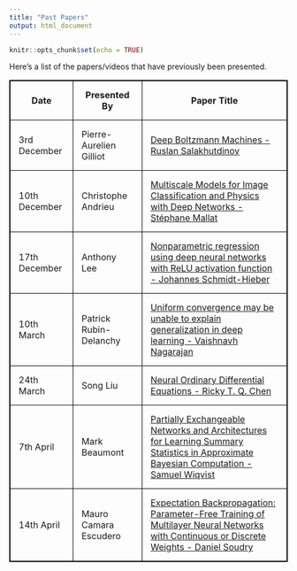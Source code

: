 ```yaml
---
title: "Past Papers"
output: html_document
---
```


```r
knitr::opts_chunk$set(echo = TRUE)
```

Here's a list of the papers/videos that have previously been presented.


<style>
table, th, td {
  border: 1px solid black;
  border-collapse: collapse;
}
th, td {
  padding: 15px;
}
</style>

<table>
  <tr>
    <th>Date</th>
    <th>Presented By</th>
    <th>Paper Title</th>
  </tr>
  <tr>
    <td>3rd December</td>
    <td>Pierre-Aurelien Gilliot</td>
    <td><a href="http://proceedings.mlr.press/v5/salakhutdinov09a/salakhutdinov09a.pdf" target="_blank">Deep Boltzmann Machines - Ruslan Salakhutdinov</a></td>
  </tr>
  <tr>
    <td>10th December</td>
    <td>Christophe Andrieu</td>
    <td><a href="https://www.youtube.com/watch?v=R5hSqeLSQC0&app=desktop" target="_blank">Multiscale Models for Image Classification and Physics with Deep Networks - Stéphane Mallat</a></td>
  </tr>
  <tr>
    <td>17th December</td>
    <td>Anthony Lee</td>
    <td><a href="https://arxiv.org/abs/1708.06633" target="_blank">Nonparametric regression using deep neural networks with ReLU activation function - Johannes Schmidt-Hieber</a></td>
  </tr>
  <tr>
    <td>10th March</td>
    <td>Patrick Rubin-Delanchy</td>
    <td><a href="https://arxiv.org/pdf/1902.04742.pdf" target="_blank">Uniform convergence may be unable to explain generalization in deep learning - Vaishnavh Nagarajan</a></td>
  </tr>
  <tr>
    <td>24th March</td>
    <td>Song Liu</td>
    <td><a href="https://arxiv.org/pdf/1806.07366.pdf" target="_blank">Neural Ordinary Differential Equations - Ricky T. Q. Chen</a></td>
  </tr>
    <tr>
    <td>7th April</td>
    <td>Mark Beaumont</td>
    <td><a href="https://arxiv.org/pdf/1901.10230.pdf" target="_blank">Partially Exchangeable Networks and Architectures for Learning Summary
Statistics in Approximate Bayesian Computation - Samuel Wiqvist</a></td>
  </tr>
    </tr>
  <tr>
    <td>14th April</td>
    <td>Mauro Camara Escudero</td>
    <td><a href="https://papers.nips.cc/paper/5269-expectation-backpropagation-parameter-free-training-of-multilayer-neural-networks-with-continuous-or-discrete-weights.pdf" target="_blank">Expectation Backpropagation: Parameter-Free
Training of Multilayer Neural Networks with
Continuous or Discrete Weights - Daniel Soudry</a></td>
  </tr>
</table>